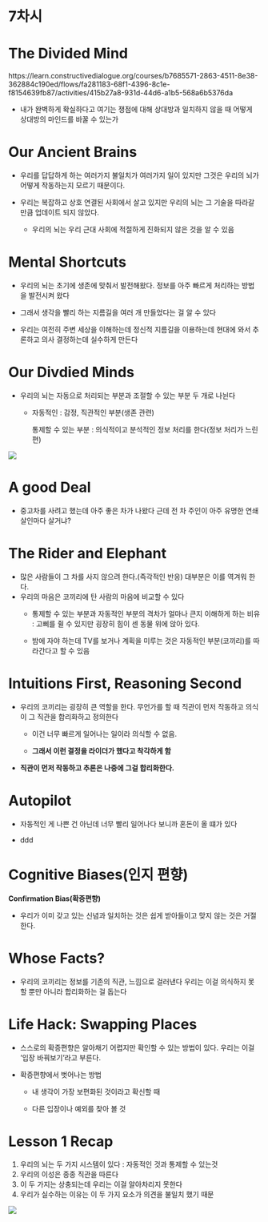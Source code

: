 # 7차시 {.unnumbered}

# The Divided Mind

https://learn.constructivedialogue.org/courses/b7685571-2863-4511-8e38-362884c190ed/flows/fa281183-68f1-4396-8c1e-f8154639fb87/activities/415b27a8-931d-44d6-a1b5-568a6b5376da

-   내가 완벽하게 확실하다고 여기는 쟁점에 대해 상대방과 일치하지 않을 때 어떻게 상대방의 마인드를 바꿀 수 있는가

# Our Ancient Brains

-   우리를 답답하게 하는 여러가지 불일치가 여러가지 일이 있지만 그것은 우리의 뇌가 어떻게 작동하는지 모르기 때문이다.

-   우리는 복잡하고 상호 연결된 사회에서 살고 있지만 우리의 뇌는 그 기술을 따라갈 만큼 업데이트 되지 않았다.

    -   우리의 뇌는 우리 근대 사회에 적절하게 진화되지 않은 것을 알 수 있음

# Mental Shortcuts

-   우리의 뇌는 초기에 생존에 맞춰서 발전해왔다. 정보를 아주 빠르게 처리하는 방법을 발전시켜 왔다

-   그래서 생각을 빨리 하는 지름길을 여러 개 만들었다는 걸 알 수 있다

-   우리는 여전히 주변 세상을 이해하는데 정신적 지름길을 이용하는데 현대에 와서 추론하고 의사 결정하는데 실수하게 만든다

# Our Divdied Minds

-   우리의 뇌는 자동으로 처리되는 부분과 조절할 수 있는 부분 두 개로 나뉜다

    -   자동적인 : 감정, 직관적인 부분(생존 관련)

        통제할 수 있는 부분 : 의식적이고 분석적인 정보 처리를 한다(정보 처리가 느린 편)

![](images/cap.JPG)

# A good Deal

-   중고차를 사려고 했는데 아주 좋은 차가 나왔다 근데 전 차 주인이 아주 유명한 연쇄살인마다 살거냐?

# The Rider and Elephant

-   많은 사람들이 그 차를 사지 않으려 한다.(즉각적인 반응) 대부분은 이를 역겨워 한다.
-   우리의 마음은 코끼리에 탄 사람의 마음에 비교할 수 있다
    -   통제할 수 있는 부분과 자동적인 부분의 격차가 얼마나 큰지 이해하게 하는 비유 : 고삐를 쥘 수 있지만 굉장히 힘이 센 동물 위에 앉아 있다.

    -   밤에 자야 하는데 TV를 보거나 계획을 미루는 것은 자동적인 부분(코끼리)를 따라간다고 할 수 있음

# Intuitions First, Reasoning Second

-   우리의 코끼리는 굉장히 큰 역할을 한다. 무언가를 할 때 직관이 먼저 작동하고 의식이 그 직관을 합리화하고 정의한다
    -   이건 너무 빠르게 일어나는 일이라 의식할 수 없음.

    -   **그래서 이런 결정을 라이더가 했다고 착각하게 함**
-   **직관이 먼저 작동하고 추론은 나중에 그걸 합리화한다.**

# Autopilot

-   자동적인 게 나쁜 건 아닌데 너무 빨리 일어나다 보니까 혼돈이 올 떄가 있다

-   ddd

# **Cognitive Biases(인지 편향)**
**Confirmation Bias(확증편향)**

-   우리가 이미 갖고 있는 신념과 일치하는 것은 쉽게 받아들이고 맞지 않는 것은 거절한다.

# **Whose Facts?**

-   우리의 코끼리는 정보를 기존의 직관, 느낌으로 걸러낸다 우리는 이걸 의식하지 못할 뿐만 아니라 합리화하는 걸 돕는다

# **Life Hack: Swapping Places**

-   스스로의 확증편향은 알아채기 어렵지만 확인할 수 있는 방법이 있다. 우리는 이걸 '입장 바꿔보기'라고 부른다.

-   확증편향에서 벗어나는 방법

    -   내 생각이 가장 보편화된 것이라고 확신할 때

    -   다른 입장이나 예외를 찾아 볼 것

# **Lesson 1 Recap**

1.  우리의 뇌는 두 가지 시스템이 있다 : 자동적인 것과 통제할 수 있는것
2.  우리의 이성은 종종 직관을 따른다
3.  이 두 가지는 상충되는데 우리는 이걸 알아차리지 못한다
4.  우리가 실수하는 이유는 이 두 가지 요소가 의견을 불일치 했기 때문

![](images/fill.JPG)
